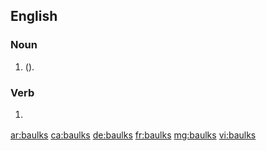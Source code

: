 ==English==

===Noun===
{{head|en|noun plural form}}

# {{context|British|lang=en}} {{plural of|baulk|lang=en|nodot=1}} ({{alternative spelling of|balks|lang=en|nocap=1|nodot=1}}).

===Verb===
{{head|en|verb form}}

# {{context|British|lang=en}} {{en-third-person singular of|baulk}} {{alternative spelling of|balks|lang=en}}

[[ar:baulks]]
[[ca:baulks]]
[[de:baulks]]
[[fr:baulks]]
[[mg:baulks]]
[[vi:baulks]]